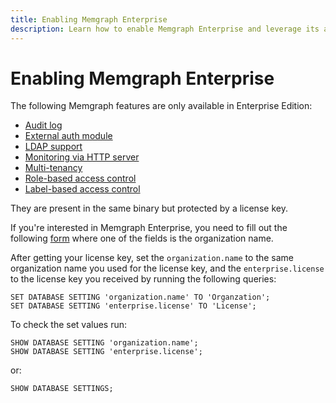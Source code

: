 ```yaml
---
title: Enabling Memgraph Enterprise
description: Learn how to enable Memgraph Enterprise and leverage its advanced capabilities to scale and optimize your graph computing tasks. Find out more in our documentation and pricing pages. 
---
```


#  Enabling Memgraph Enterprise

The following Memgraph features are only available in Enterprise Edition:
- [Audit log](/configuration/audit-log)
- [External auth module](/configuration/auth-module)
- [LDAP support](/configuration/auth-module#ldap)
- [Monitoring via HTTP server](/configuration/monitoring-server#monitoring-via-http-server-enterprise)
- [Multi-tenancy](/configuration/multi-tenancy)
- [Role-based access control](/configuration/security#role-based-access-control-enterprise)
- [Label-based access control](/configuration/security#label-based-access-control-enterprise)

 They are present in the same binary but protected by a license key.

If you're interested in Memgraph Enterprise, you need to fill out the following
[form](https://memgraph.com/enterprise-trial) where one of the fields is the organization name.

After getting your license key, set the `organization.name` to the same
organization name you used for the license key, and the `enterprise.license` to
the license key you received by running the following queries: 

```
SET DATABASE SETTING 'organization.name' TO 'Organzation';
SET DATABASE SETTING 'enterprise.license' TO 'License';
```

To check the set values run: 

```opencypher
SHOW DATABASE SETTING 'organization.name';
SHOW DATABASE SETTING 'enterprise.license';
```

or:

```opencypher
SHOW DATABASE SETTINGS;
```